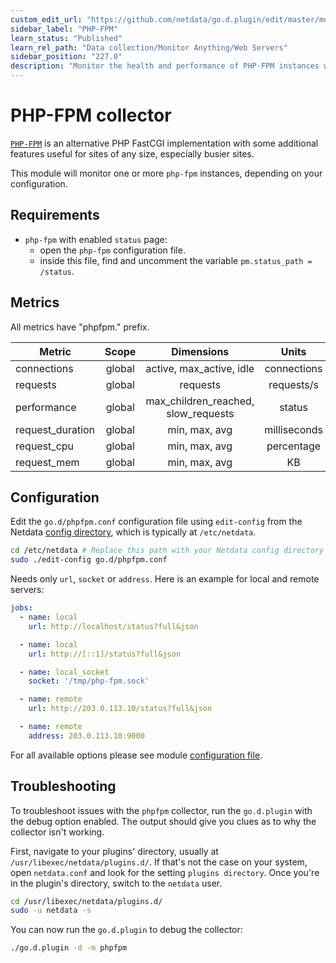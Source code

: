 ```yaml
---
custom_edit_url: "https://github.com/netdata/go.d.plugin/edit/master/modules/phpfpm/README.md"
sidebar_label: "PHP-FPM"
learn_status: "Published"
learn_rel_path: "Data collection/Monitor Anything/Web Servers"
sidebar_position: "227.0"
description: "Monitor the health and performance of PHP-FPM instances with zero configuration, per-second metric granularity, and interactive visualizations."
---
```



# PHP-FPM collector

[`PHP-FPM`](https://php-fpm.org/) is an alternative PHP FastCGI implementation with some additional features useful for
sites of any size, especially busier sites.

This module will monitor one or more `php-fpm` instances, depending on your configuration.

## Requirements

- `php-fpm` with enabled `status` page:
    - open the `php-fpm` configuration file.
    - inside this file, find and uncomment the variable `pm.status_path = /status`.

## Metrics

All metrics have "phpfpm." prefix.

| Metric           | Scope  |             Dimensions              |    Units     |
|------------------|:------:|:-----------------------------------:|:------------:|
| connections      | global |      active, max_active, idle       | connections  |
| requests         | global |              requests               |  requests/s  |
| performance      | global | max_children_reached, slow_requests |    status    |
| request_duration | global |            min, max, avg            | milliseconds |
| request_cpu      | global |            min, max, avg            |  percentage  |
| request_mem      | global |            min, max, avg            |      KB      |

## Configuration

Edit the `go.d/phpfpm.conf` configuration file using `edit-config` from the
Netdata [config directory](https://learn.netdata.cloud/docs/configure/nodes), which is typically at `/etc/netdata`.

```bash
cd /etc/netdata # Replace this path with your Netdata config directory
sudo ./edit-config go.d/phpfpm.conf
```

Needs only `url`, `socket` or `address`. Here is an example for local and remote servers:

```yaml
jobs:
  - name: local
    url: http://localhost/status?full&json

  - name: local
    url: http://[::1]/status?full&json

  - name: local_socket
    socket: '/tmp/php-fpm.sock'

  - name: remote
    url: http://203.0.113.10/status?full&json

  - name: remote
    address: 203.0.113.10:9000
```

For all available options please see
module [configuration file](https://github.com/netdata/go.d.plugin/blob/master/config/go.d/phpfpm.conf).

## Troubleshooting

To troubleshoot issues with the `phpfpm` collector, run the `go.d.plugin` with the debug option enabled. The output
should give you clues as to why the collector isn't working.

First, navigate to your plugins' directory, usually at `/usr/libexec/netdata/plugins.d/`. If that's not the case on your
system, open `netdata.conf` and look for the setting `plugins directory`. Once you're in the plugin's directory, switch
to the `netdata` user.

```bash
cd /usr/libexec/netdata/plugins.d/
sudo -u netdata -s
```

You can now run the `go.d.plugin` to debug the collector:

```bash
./go.d.plugin -d -m phpfpm
```
